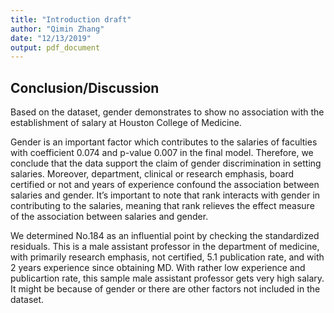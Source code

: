```yaml
---
title: "Introduction draft"
author: "Qimin Zhang"
date: "12/13/2019"
output: pdf_document
---
```


## Conclusion/Discussion

Based on the dataset, gender demonstrates to show no association with the establishment of salary at Houston College of Medicine. 


Gender is an important factor which contributes to the salaries of faculties with coefficient 0.074 and p-value 0.007 in the final model. Therefore, we conclude that the data support the claim of gender discrimination in setting salaries. Moreover, department, clinical or research emphasis, board certified or not and years of experience confound the association between salaries and gender. It's important to note that rank interacts with gender in contributing to the salaries, meaning that rank relieves the effect measure of the association between salaries and gender.

We determined No.184 as an influential point by checking the standardized residuals. This is a male assistant professor in the department of medicine, with primarily research emphasis, not certified, 5.1 publication rate, and with 2 years experience since obtaining MD. With rather low experience and publicartion rate, this sample male assistant professor gets very high salary. It might be because of gender or there are other factors not included in the dataset.
